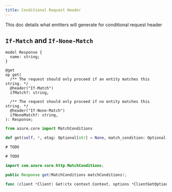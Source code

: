 ```yaml
---
title: Conditional Request Header
---
```



This doc details what emitters will generate for conditional request header

## `If-Match` and `If-None-Match`

<ClientTabs>

```typespec
model Response {
  name: string;
}

@get
op get(
  /** The request should only proceed if an entity matches this string. */
  @header("If-Match")
  ifMatch?: string,

  /** The request should only proceed if no entity matches this string. */
  @header("If-None-Match")
  ifNoneMatch?: string,
): Response;
```

```python
from azure.core import MatchConditions

def get(self, *, etag: Optional[str] = None, match_condition: Optional[MatchConditions] = None) -> Response:
```

```csharp
# TODO
```

```typescript
# TODO
```

```java
import com.azure.core.http.MatchConditions;

public Response get(MatchConditions matchConditions);
```

```go
func (client *Client) Get(ctx context.Context, options *ClientGetOptions) (ClientGetResponse, error)
```

</ClientTabs>

